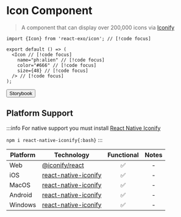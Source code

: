 
# Icon Component

> A component that can display over 200,000 icons via [Iconify](https://iconify.design)

<Icon 
  name="ph:alien"
  color="#666"
  size={48}
/>

```tsx
import {Icon} from 'react-exo/icon'; // [!code focus]

export default () => (
  <Icon // [!code focus]
    name="ph:alien" // [!code focus]
    color="#666" // [!code focus]
    size={48} // [!code focus]
  /> // [!code focus]
);
```

<Button href="https://exo.fig.run/?path=/docs/primitives-icon">Storybook</Button>

## Platform Support

:::info
For native support you must install [React Native Iconify](https://github.com/oktaysenkan/react-native-iconify)

`npm i react-native-iconify{:bash}`
:::

| Platform | Technology | Functional | Notes |
| -------- | ---------- | :--------: | :---: |
| Web | [@iconify/react](https://iconify.design/docs/icon-components/react) | ✅ | - |
| iOS | [react-native-iconify](https://github.com/oktaysenkan/react-native-iconify) | ✅ | - |
| MacOS | [react-native-iconify](https://github.com/oktaysenkan/react-native-iconify) | ✅ | - |
| Android | [react-native-iconify](https://github.com/oktaysenkan/react-native-iconify) | ✅ | - |
| Windows | [react-native-iconify](https://github.com/oktaysenkan/react-native-iconify) | ✅ | - |
